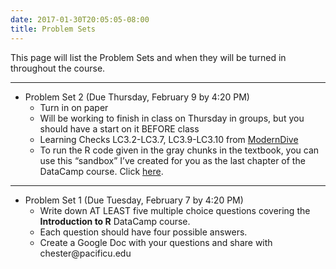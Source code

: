 ```yaml
---
date: 2017-01-30T20:05:05-08:00
title: Problem Sets
---
```


This page will list the Problem Sets and when they will be turned in throughout the course.

***

- Problem Set 2 (Due Thursday, February 9 by 4:20 PM)
    - Turn in on paper
    - Will be working to finish in class on Thursday in groups, but you should have a start on it BEFORE class
    - Learning Checks LC3.2-LC3.7, LC3.9-LC3.10 from [ModernDive](https://ismayc.github.io/moderndiver-book/3-tidy.html)
    - To run the R code given in the gray chunks in the textbook, you can use this "sandbox" I've created for you as the last chapter of the DataCamp course.  Click [here](https://campus.datacamp.com/courses/effective-data-storytelling-using-the-tidyverse/8864?ex=1).

***

- Problem Set 1 (Due Tuesday, February 7 by 4:20 PM)
    - Write down AT LEAST five multiple choice questions covering the **Introduction to R**
DataCamp course.  
    - Each question should have four possible answers.
    - Create a Google Doc with your questions and share with chester@pacificu.edu